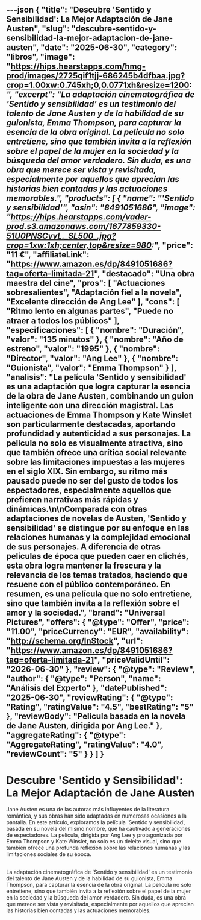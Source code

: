---json
{
  "title": "Descubre 'Sentido y Sensibilidad': La Mejor Adaptación de Jane Austen",
  "slug": "descubre-sentido-y-sensibilidad-la-mejor-adaptacion-de-jane-austen",
  "date": "2025-06-30",
  "category": "libros",
  "image": "https://hips.hearstapps.com/hmg-prod/images/2725qif1tjj-686245b4dfbaa.jpg?crop=1.00xw:0.745xh;0,0.0771xh&resize=1200:*",
  "excerpt": "La adaptación cinematográfica de 'Sentido y sensibilidad' es un testimonio del talento de Jane Austen y de la habilidad de su guionista, Emma Thompson, para capturar la esencia de la obra original. La película no solo entretiene, sino que también invita a la reflexión sobre el papel de la mujer en la sociedad y la búsqueda del amor verdadero. Sin duda, es una obra que merece ser vista y revisitada, especialmente por aquellos que aprecian las historias bien contadas y las actuaciones memorables.",
  "products": [
    {
      "name": "'Sentido y sensibilidad'",
      "asin": "8491051686",
      "image": "https://hips.hearstapps.com/vader-prod.s3.amazonaws.com/1677859330-51U0PNSCvvL._SL500_.jpg?crop=1xw:1xh;center,top&resize=980:*",
      "price": "11 €",
      "affiliateLink": "https://www.amazon.es/dp/8491051686?tag=oferta-limitada-21",
      "destacado": "Una obra maestra del cine",
      "pros": [
        "Actuaciones sobresalientes",
        "Adaptación fiel a la novela",
        "Excelente dirección de Ang Lee"
      ],
      "cons": [
        "Ritmo lento en algunas partes",
        "Puede no atraer a todos los públicos"
      ],
      "especificaciones": [
        {
          "nombre": "Duración",
          "valor": "135 minutos"
        },
        {
          "nombre": "Año de estreno",
          "valor": "1995"
        },
        {
          "nombre": "Director",
          "valor": "Ang Lee"
        },
        {
          "nombre": "Guionista",
          "valor": "Emma Thompson"
        }
      ],
      "analisis": "La película 'Sentido y sensibilidad' es una adaptación que logra capturar la esencia de la obra de Jane Austen, combinando un guion inteligente con una dirección magistral. Las actuaciones de Emma Thompson y Kate Winslet son particularmente destacadas, aportando profundidad y autenticidad a sus personajes. La película no solo es visualmente atractiva, sino que también ofrece una crítica social relevante sobre las limitaciones impuestas a las mujeres en el siglo XIX. Sin embargo, su ritmo más pausado puede no ser del gusto de todos los espectadores, especialmente aquellos que prefieren narrativas más rápidas y dinámicas.\n\nComparada con otras adaptaciones de novelas de Austen, 'Sentido y sensibilidad' se distingue por su enfoque en las relaciones humanas y la complejidad emocional de sus personajes. A diferencia de otras películas de época que pueden caer en clichés, esta obra logra mantener la frescura y la relevancia de los temas tratados, haciendo que resuene con el público contemporáneo. En resumen, es una película que no solo entretiene, sino que también invita a la reflexión sobre el amor y la sociedad.",
      "brand": "Universal Pictures",
      "offers": {
        "@type": "Offer",
        "price": "11.00",
        "priceCurrency": "EUR",
        "availability": "http://schema.org/InStock",
        "url": "https://www.amazon.es/dp/8491051686?tag=oferta-limitada-21",
        "priceValidUntil": "2026-06-30"
      },
      "review": {
        "@type": "Review",
        "author": {
          "@type": "Person",
          "name": "Análisis del Experto"
        },
        "datePublished": "2025-06-30",
        "reviewRating": {
          "@type": "Rating",
          "ratingValue": "4.5",
          "bestRating": "5"
        },
        "reviewBody": "Película basada en la novela de Jane Austen, dirigida por Ang Lee."
      },
      "aggregateRating": {
        "@type": "AggregateRating",
        "ratingValue": "4.0",
        "reviewCount": "5"
      }
    }
  ]
}
---

# Descubre 'Sentido y Sensibilidad': La Mejor Adaptación de Jane Austen


Jane Austen es una de las autoras más influyentes de la literatura romántica, y sus obras han sido adaptadas en numerosas ocasiones a la pantalla. En este artículo, exploramos la película 'Sentido y sensibilidad', basada en su novela del mismo nombre, que ha cautivado a generaciones de espectadores. La película, dirigida por Ang Lee y protagonizada por Emma Thompson y Kate Winslet, no solo es un deleite visual, sino que también ofrece una profunda reflexión sobre las relaciones humanas y las limitaciones sociales de su época.

## 

<ProductRankingTable products={products} />

## 

<ProductDetailCard product={products[0]} index={0} />

## 

La adaptación cinematográfica de 'Sentido y sensibilidad' es un testimonio del talento de Jane Austen y de la habilidad de su guionista, Emma Thompson, para capturar la esencia de la obra original. La película no solo entretiene, sino que también invita a la reflexión sobre el papel de la mujer en la sociedad y la búsqueda del amor verdadero. Sin duda, es una obra que merece ser vista y revisitada, especialmente por aquellos que aprecian las historias bien contadas y las actuaciones memorables.
